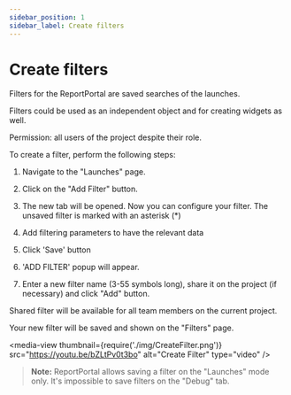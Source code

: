 ```yaml
---
sidebar_position: 1
sidebar_label: Create filters
---
```


# Create filters

Filters for the ReportPortal are saved searches of the launches. 

Filters could be used as an independent object and for creating widgets as well.

Permission: all users of the project despite their role.

To create a filter, perform the following steps:

1. Navigate to the "Launches" page.

2. Click on the "Add Filter" button.

3. The new tab will be opened. Now you can configure your filter. The unsaved filter is marked with an asterisk (\*)

4. Add filtering parameters to have the relevant data

5. Click 'Save' button

6. 'ADD FILTER' popup will appear.

7. Enter a new filter name (3-55 symbols long), share it on the project (if necessary)
and click "Add" button. 

Shared filter will be available for all team members on the current project.

Your new filter will be saved and shown on the "Filters" page.

<media-view thumbnail={require('./img/CreateFilter.png')} src="https://youtu.be/bZLtPv0t3bo" alt="Create Filter" type="video" />

>**Note:** ReportPortal allows saving a filter on the "Launches" mode only. It's
impossible to save filters on the "Debug" tab.
